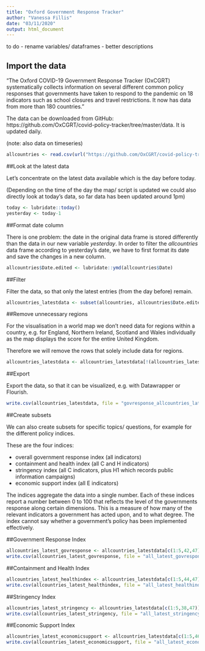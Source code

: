 ```yaml
---
title: "Oxford Government Response Tracker"
author: "Vanessa Fillis"
date: "03/11/2020"
output: html_document
---
```


to do
- rename variables/ dataframes
- better descriptions 


## Import the data

"The Oxford COVID-19 Government Response Tracker (OxCGRT) systematically collects information on several different common policy responses that governments have taken to respond to the pandemic on 18 indicators such as school closures and travel restrictions. It now has data from more than 180 countries." 

The data can be downloaded from GitHub: https://github.com/OxCGRT/covid-policy-tracker/tree/master/data. It is updated daily. 

(note: also data on timeseries)

```r
allcountries <- read.csv(url("https://github.com/OxCGRT/covid-policy-tracker/raw/master/data/OxCGRT_latest.csv"), stringsAsFactors = FALSE)
```

##Look at the latest data

Let's concentrate on the latest data available which is the day before today.

(Depending on the time of the day the map/ script is updated we could also directly look at today's data, so far data has been updated around 1pm)

```r
today <- lubridate::today()
yesterday <- today-1
```

##Format date column

There is one problem: the date in the original data frame is stored differently than the data in our new variable *yesterday*. In order to filter the *allcountries* data frame according to yesterday's date, we have to first format its date and save the changes in a new column.

```r
allcountries$Date.edited <- lubridate::ymd(allcountries$Date)
```

##Filter

Filter the data, so that only the latest entries (from the day before) remain. 

```r
allcountries_latestdata <- subset(allcountries, allcountries$Date.edited == yesterday)
``` 

##Remove unnecessary regions

For the visualisation in a world map we don't need data for regions within a country, e.g. for England, Northern Ireland, Scotland and Wales individually as the map displays the score for the entire United Kingdom. 

Therefore we will remove the rows that solely include data for regions. 

```r
allcountries_latestdata <- allcountries_latestdata[!(allcountries_latestdata$RegionCode=="UK_ENG" | allcountries_latestdata$RegionCode=="UK_NIR" | allcountries_latestdata$RegionCode=="UK_SCO" | allcountries_latestdata$RegionCode=="UK_WAL" | allcountries_latestdata$RegionCode=="US_WY" | allcountries_latestdata$RegionCode=="US_WV" | allcountries_latestdata$RegionCode=="US_WI" | allcountries_latestdata$RegionCode=="US_WA" | allcountries_latestdata$RegionCode=="US_VT" | allcountries_latestdata$RegionCode=="US_VI" | allcountries_latestdata$RegionCode=="US_VA" | allcountries_latestdata$RegionCode=="US_UT" | allcountries_latestdata$RegionCode=="US_TX" | allcountries_latestdata$RegionCode=="US_TN" | allcountries_latestdata$RegionCode=="US_SD" | allcountries_latestdata$RegionCode=="US_SC" | allcountries_latestdata$RegionCode=="US_RI" | allcountries_latestdata$RegionCode=="US_PA" | allcountries_latestdata$RegionCode=="US_OR" | allcountries_latestdata$RegionCode=="US_OK" | allcountries_latestdata$RegionCode=="US_OH" | allcountries_latestdata$RegionCode=="US_NY" | allcountries_latestdata$RegionCode=="US_NV" | allcountries_latestdata$RegionCode=="US_NM" | allcountries_latestdata$RegionCode=="US_NJ" | allcountries_latestdata$RegionCode=="US_NH" | allcountries_latestdata$RegionCode=="US_NE" | allcountries_latestdata$RegionCode=="US_ND" | allcountries_latestdata$RegionCode=="US_NC" | allcountries_latestdata$RegionCode=="US_MT" | allcountries_latestdata$RegionCode=="US_MS" | allcountries_latestdata$RegionCode=="US_MO" | allcountries_latestdata$RegionCode=="US_MN" | allcountries_latestdata$RegionCode=="US_MI" | allcountries_latestdata$RegionCode=="US_ME" | allcountries_latestdata$RegionCode=="US_MD" | allcountries_latestdata$RegionCode=="US_MA" | allcountries_latestdata$RegionCode=="US_LA" | allcountries_latestdata$RegionCode=="US_KY" | allcountries_latestdata$RegionCode=="US_KS" | allcountries_latestdata$RegionCode=="US_IN" | allcountries_latestdata$RegionCode=="US_IL" | allcountries_latestdata$RegionCode=="US_ID" | allcountries_latestdata$RegionCode=="US_IA" | allcountries_latestdata$RegionCode=="US_HI" | allcountries_latestdata$RegionCode=="US_GA" | allcountries_latestdata$RegionCode=="US_FL" | allcountries_latestdata$RegionCode=="US_DE" | allcountries_latestdata$RegionCode=="US_DC" | allcountries_latestdata$RegionCode=="US_CT" | allcountries_latestdata$RegionCode=="US_CO" | allcountries_latestdata$RegionCode=="US_CA" | allcountries_latestdata$RegionCode=="US_AZ" | allcountries_latestdata$RegionCode=="US_AR" | allcountries_latestdata$RegionCode=="US_AL" | allcountries_latestdata$RegionCode=="US_AK"),]
```

##Export

Export the data, so that it can be visualized, e.g. with Datawrapper or Flourish. 

```r
write.csv(allcountries_latestdata, file = "govresponse_allcountries_latest_data.csv")
```

##Create subsets

We can also create subsets for specific topics/ questions, for example for the different policy indices. 

These are the four indices: 

  - overall government response index (all indicators)
  - containment and health index (all C and H indicators)
  - stringency index (all C indicators, plus H1 which records public information         campaigns)
  - economic support index (all E indicators)

The indices aggregate the data into a single number. Each of these indices report a number between 0 to 100 that reflects the level of the governments response along certain dimensions. This is a measure of how many of the relevant indicators a government has acted upon, and to what degree. The index cannot say whether a government's policy has been implemented effectively.

##Government Response Index

```r
allcountries_latest_govresponse <- allcountries_latestdata[c(1:5,42,47)]
write.csv(allcountries_latest_govresponse, file = "all_latest_govresponse.csv")
```

##Containment and Health Index

```r
allcountries_latest_healthindex <- allcountries_latestdata[c(1:5,44,47)]
write.csv(allcountries_latest_healthindex, file = "all_latest_healthindex.csv")
```

##Stringency Index

```r
allcountries_latest_stringency <- allcountries_latestdata[c(1:5,38,47)]
write.csv(allcountries_latest_stringency, file = "all_latest_stringency.csv")
```

##Economic Support Index

```r
allcountries_latest_economicsupport <- allcountries_latestdata[c(1:5,46,47)]
write.csv(allcountries_latest_economicsupport, file = "all_latest_economicsupport.csv")
```


